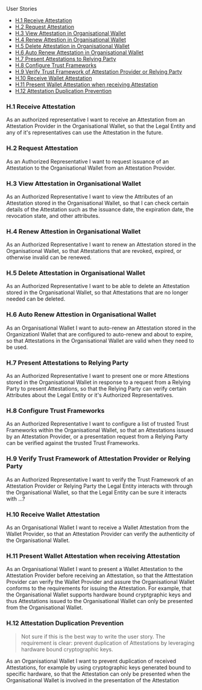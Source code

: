 
<Kicker variant="accent">User Stories</Kicker>
<Title size="large" variant="primary">
  Holder
</Title>

- [H.1 Receive Attestation](#h1-receive-attestation)
- [H.2 Request Attestation](#h2-request-attestation)
- [H.3 View Attestation in Organisational Wallet](#h3-view-attestation-in-organisational-wallet)
- [H.4 Renew Attestion in Organisational Wallet](#h4-renew-attestion-in-organisational-wallet)
- [H.5 Delete Attestation in Organisational Wallet](#h5-delete-attestation-in-organisational-wallet)
- [H.6 Auto Renew Attestation in Organisational Wallet](#h6-auto-renew-attestation-in-organisational-wallet)
- [H.7 Present Attestations to Relying Party](#h7-present-attestations-to-relying-party)
- [H.8 Configure Trust Frameworks](#h8-configure-trust-frameworks)
- [H.9 Verify Trust Framework of Attestation Provider or Relying Party](#h9-verify-trust-framework-of-attestation-provider-or-relying-party)
- [H.10 Receive Wallet Attestation](#h10-receive-wallet-attestation)
- [H.11 Present Wallet Attestation when receiving Attestation](#h11-present-wallet-attestation-when-receiving-attestation)
- [H.12 Attestation Duplication Prevention](#h12-attestation-duplication-prevention)

### H.1 Receive Attestation

As an authorized representative I want to receive an Attestation from an Attestation Provider in the Organisational Wallet, so that the Legal Entity and any of it's representatives can use the Attestation in the future.

### H.2 Request Attestation

As an Authorized Representative I want to request issuance of an Attestation to the Organisational Wallet from an Attestation Provider.

### H.3 View Attestation in Organisational Wallet

As an Authorized Representative I want to view the Attributes of an Attestation stored in the Organisational Wallet, so that I can check certain details of the Attestation such as the issuance date, the expiration date, the revocation state, and other attributes.

### H.4 Renew Attestion in Organisational Wallet

As an Authorized Representative I want to renew an Attestation stored in the Organisational Wallet, so that Attestations that are revoked, expired, or otherwise invalid can be renewed.

### H.5 Delete Attestation in Organisational Wallet

As an Authorized Representative I want to be able to delete an Attestation stored in the Organisational Wallet, so that Attestations that are no longer needed can be deleted.

### H.6 Auto Renew Attestion in Organisational Wallet

As an Organisational Wallet I want to auto-renew an Attestation stored in the Organizationl Wallet that are configured to auto-renew and about to expire, so that Attestations in the Organisational Wallet are valid when they need to be used.

### H.7 Present Attestations to Relying Party

As an Authorized Representative I want to present one or more Attestions stored in the Organisational Wallet in response to a request from a Relying Party to present Attestations, so that the Relying Party can verify certain Attributes about the Legal Entity or it's Authorized Representatives.

### H.8 Configure Trust Frameworks

As an Authorized Representative I want to configure a list of trusted Trust Frameworks within the Organisational Wallet, so that an Attestations issued by an Attestation Provider, or a presentation request from a Relying Party can be verified against the trusted Trust Frameworks.

### H.9 Verify Trust Framework of Attestation Provider or Relying Party

As an Authorized Representative I want to verify the Trust Framework of an Attestation Provider or Relying Party the Legal Entity interacts with through the Organisational Wallet, so that the Legal Entity can be sure it interacts with ...?

### H.10 Receive Wallet Attestation

As an Organisational Wallet I want to receive a Wallet Attestation from the Wallet Provider, so that an Attestation Provider can verify the authenticity of the Organisational Wallet.

### H.11 Present Wallet Attestation when receiving Attestation

As an Organisational Wallet I want to present a Wallet Attestation to the Attestation Provider before receiving an Attestation, so that the Atttestation Provider can verify the Wallet Provider and assure the Organisational Wallet conforms to the requirements for issuing the Attestation. For example, that the Organisational Wallet supports hardware bound cryptgraphic keys and thus Attestations issued to the Organisational Wallet can only be presented from the Organisational Wallet.

### H.12 Attestation Duplication Prevention

> Not sure if this is the best way to write the user story. The requirement is clear: prevent duplication of Attestations by leveraging hardware bound cryptographic keys.

As an Organisational Wallet I want to prevent duplication of received Attestations, for example by using cryptographic keys generated bound to specific hardware, so that the Attestation can only be presented when the Organisational Wallet is involved in the presentation of the Attestation
